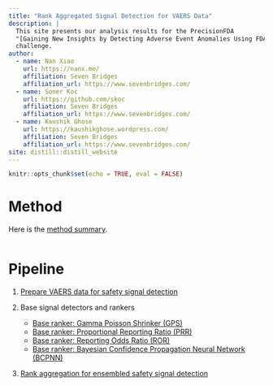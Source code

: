 ```yaml
---
title: "Rank Aggregated Signal Detection for VAERS Data"
description: |
  This site presents our analysis results for the PrecisionFDA
  "[Gaining New Insights by Detecting Adverse Event Anomalies Using FDA Open Data](https://precision.fda.gov/challenges/9)"
  challenge.
author:
  - name: Nan Xiao
    url: https://nanx.me/
    affiliation: Seven Bridges
    affiliation_url: https://www.sevenbridges.com/
  - name: Soner Koc
    url: https://github.com/skoc
    affiliation: Seven Bridges
    affiliation_url: https://www.sevenbridges.com/
  - name: Kaushik Ghose
    url: https://kaushikghose.wordpress.com/
    affiliation: Seven Bridges
    affiliation_url: https://www.sevenbridges.com/
site: distill::distill_website
---
```


```r
knitr::opts_chunk$set(echo = TRUE, eval = FALSE)
```

# Method

Here is the [method summary](method.html).

<img src="assets/flow.svg" alt="">

# Pipeline

1. [Prepare VAERS data for safety signal detection](analysis-prepare-data.html)

2. Base signal detectors and rankers

    - [Base ranker: Gamma Poisson Shrinker (GPS)](analysis-gps.html)
    - [Base ranker: Proportional Reporting Ratio (PRR)](analysis-prr.html)
    - [Base ranker: Reporting Odds Ratio (ROR)](analysis-ror.html)
    - [Base ranker: Bayesian Confidence Propagation Neural Network (BCPNN)](analysis-bcpnn.html)

3. [Rank aggregation for ensembled safety signal detection](analysis-rankagg.html)
